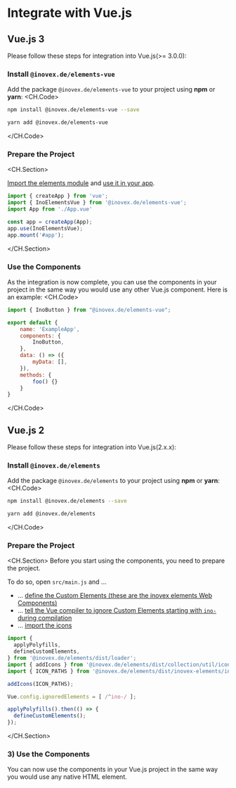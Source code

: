 
# Integrate with Vue.js

## Vue.js 3

Please follow these steps for integration into Vue.js(>= 3.0.0):

### Install `@inovex.de/elements-vue`

Add the package `@inovex.de/elements-vue` to your project using **npm** or **yarn**:
<CH.Code>
  ```bash npm
  npm install @inovex.de/elements-vue --save
  ```
  ```bash yarn
  yarn add @inovex.de/elements-vue
  ```
</CH.Code>

### Prepare the Project

<CH.Section>

[Import the elements module](focus://2) and [use it in your app](focus://6).

```javascript main.js
import { createApp } from 'vue';
import { InoElementsVue } from '@inovex.de/elements-vue';
import App from './App.vue'

const app = createApp(App);
app.use(InoElementsVue);
app.mount('#app');

```
</CH.Section>

### Use the Components
As the integration is now complete, you can use the components in your project in the same way you would use any other Vue.js component.
Here is an example:
<CH.Code>
```javascript app.vue
import { InoButton } from "@inovex.de/elements-vue";

export default {
    name: 'ExampleApp',
    components: {
        InoButton,
    },
    data: () => ({
        myData: [],
    }),
    methods: {
        foo() {}
    }
}
```

</CH.Code>

## Vue.js 2

Please follow these steps for integration into Vue.js(2.x.x):

### Install `@inovex.de/elements`

Add the package `@inovex.de/elements` to your project using **npm** or **yarn**:
<CH.Code>
  ```bash npm
  npm install @inovex.de/elements --save
  ```
  ```bash yarn
  yarn add @inovex.de/elements
  ```
</CH.Code>

### Prepare the Project

<CH.Section>
Before you start using the components, you need to prepare the project.

To do so, open `src/main.js` and ...
- ... [define the Custom Elements (these are the inovex elements Web Components)](focus://1:4,12:14)
- ... [tell the Vue compiler to ignore Custom Elements starting with `ino-` during compilation](focus://10)
- ... [import the icons](focus://5:8)

```javascript main.js
import {
  applyPolyfills,
  defineCustomElements,
} from '@inovex.de/elements/dist/loader';
import { addIcons } from '@inovex.de/elements/dist/collection/util/icons';
import { ICON_PATHS } from '@inovex.de/elements/dist/inovex-elements/ino-icon/index.esm.js';

addIcons(ICON_PATHS);

Vue.config.ignoredElements = [ /^ino-/ ];

applyPolyfills().then(() => {
  defineCustomElements();
});
```
</CH.Section>

### 3) Use the Components

You can now use the components in your Vue.js project in the same way you would use any native HTML element.
